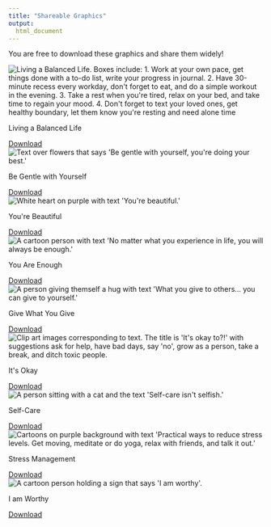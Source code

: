 ```yaml
---
title: "Shareable Graphics"
output:
  html_document
---
```


You are free to download these graphics and share them widely!

```{=html}
<!-- Add 1 row of 3 cards -->
<div class="container">
<div class="row">
		<div class="col-md-4">
		<div class="card h-100">
		  <div class="card-body">
			<div class="card-img">
			  <img src="images/gallery/balanced-life.svg" class="card-img-pub" alt="Living a Balanced Life. Boxes include: 1. Work at your own pace, get things done with a to-do list, write your progress in journal. 2. Have 30-minute recess every workday, don't forget to eat, and do a simple workout in the evening. 3. Take a rest when you're tired, relax on your bed, and take time to regain your mood. 4. Don't forget to text your loved ones, get healthy boundary, let them know you're resting and need alone time">
			</div>
			  <p class="card-title">Living a Balanced Life</p>
				<!-- <p class="card-text" style="font-style: italic;">ABC</p> -->
			</div>
			<div class="card-footer mx-auto">
			  <a download="balanced-life.svg" href="images/gallery/balanced-life.svg" class="button"><i class="fas fa-download" aria-hidden="true"></i> Download</a>
				<!-- <a href="https://thrivelifeline.org/images/gallery/balanced-life.svg" class="button"><i class="fas fa-download" aria-hidden="true"></i> Download</a> -->
			</div>
			</div>
		  </div>
		  <div class="col-md-4">
			<div class="card h-100">
			  <div class="card-body">
				  <div class="card-img">
					  <img src="images/gallery/be-gentle.svg" class="card-img-pub" alt="Text over flowers that says 'Be gentle with yourself, you're doing your best.'">
					</div>
					  <p class="card-title">Be Gentle with Yourself</p>
					</div>
					<div class="card-footer mx-auto">
					<a download="be-gentle.svg" href="images/gallery/be-gentle.svg" class="button"><i class="fas fa-download" aria-hidden="true"></i> Download</a>
					  <!-- <a href="https://thrivelifeline.org/images/gallery/be-gentle.svg" class="button"><i class="fas fa-download" aria-hidden="true"></i> Download</a> -->
					</div>
			</div>
			</div>
		  <div class="col-md-4">
			  <div class="card h-100">
			  <div class="card-body">
				  <div class="card-img">
					  <img src="images/gallery/beautiful.svg" class="card-img-pub" alt="White heart on purple with text 'You're beautiful.'">
					</div>
					  <p class="card-title">You're Beautiful</p>
					</div>
					<div class="card-footer mx-auto">
					  <a download="beautiful.svg" href="images/gallery/beautiful.svg" class="button"><i class="fas fa-download" aria-hidden="true"></i> Download</a>
						<!-- <a href="https://thrivelifeline.org/images/gallery/beautiful.svg" class="button"><i class="fas fa-download" aria-hidden="true"></i> Download</a>  -->
					</div>
				</div>
		  	</div>
</div>
</div>
<!-- End Row 1 -->

<!-- Add 1 row of 3 cards -->
<div class="container">
<div class="row">
		<div class="col-md-4">
		<div class="card h-100">
		  <div class="card-body">
			<div class="card-img">
			  <img src="images/gallery/experience.svg" class="card-img-pub" alt="A cartoon person with text 'No matter what you experience in life, you will always be enough.'">
			</div>
			  <p class="card-title">You Are Enough</p>
			</div>
			<div class="card-footer mx-auto">
			  <a download="experience.svg" href="images/gallery/experience.svg" class="button"><i class="fas fa-download" aria-hidden="true"></i> Download</a>
				<!-- <a href="https://thrivelifeline.org/images/gallery/experience.svg" class="button"><i class="fas fa-download" aria-hidden="true"></i> Download</a> -->
			</div>
			</div>
		  </div>
		  <div class="col-md-4">
			<div class="card h-100">
			  <div class="card-body">
				  <div class="card-img">
					  <img src="images/gallery/give.svg" class="card-img-pub" alt="A person giving themself a hug with text 'What you give to others... you can give to yourself.'">
					</div>
					  <p class="card-title">Give What You Give</p>
					</div>
					<div class="card-footer mx-auto">
					  <a download="give.svg" href="images/gallery/give.svg" class="button"><i class="fas fa-download" aria-hidden="true"></i> Download</a>
					  <!-- <a href="https://thrivelifeline.org/images/gallery/give.svg" class="button"><i class="fas fa-download" aria-hidden="true"></i> Download</a> --> 
					</div>
			</div>
			</div>
		  <div class="col-md-4">
			  <div class="card h-100">
			  <div class="card-body">
				  <div class="card-img">
					  <img src="images/gallery/okay.svg" class="card-img-pub" alt="Clip art images corresponding to text. The title is 'It's okay to?!' with suggestions ask for help, have bad days, say 'no', grow as a person, take a break, and ditch toxic people.">
					</div>
					  <p class="card-title">It's Okay</p>
					</div>
					<div class="card-footer mx-auto">
					  <a download="okay.svg" href="images/gallery/okay.svg" class="button"><i class="fas fa-download" aria-hidden="true"></i> Download</a>
						<!-- <a href="https://thrivelifeline.org/images/gallery/okay.svg" class="button"><i class="fas fa-download" aria-hidden="true"></i> Download</a> -->
					</div>
				</div>
		  	</div>
</div>
</div>
<!-- End Row 2 -->

<!-- Add 1 row of 3 cards -->
<div class="container">
<div class="row">
		<div class="col-md-4">
		<div class="card h-100">
		  <div class="card-body">
			<div class="card-img">
			  <img src="images/gallery/self-care.svg" class="card-img-pub" alt="A person sitting with a cat and the text 'Self-care isn't selfish.'">
			</div>
			  <p class="card-title">Self-Care</p>
			</div>
			<div class="card-footer mx-auto">
			  <a download="self-care.svg" href="images/gallery/self-care.svg" class="button"><i class="fas fa-download" aria-hidden="true"></i> Download</a>
				<!-- <a href="https://thrivelifeline.org/images/gallery/self-care.svg" class="button"><i class="fas fa-download" aria-hidden="true"></i> Download</a> -->
			</div>
			</div>
		  </div>
		  <div class="col-md-4">
			<div class="card h-100">
			  <div class="card-body">
				  <div class="card-img">
					  <img src="images/gallery/stress-management.svg" class="card-img-pub" alt="Cartoons on purple background with text 'Practical ways to reduce stress levels. Get moving, meditate or do yoga, relax with friends, and talk it out.'">
					</div>
					  <p class="card-title">Stress Management</p>
					</div>
					<div class="card-footer mx-auto">
					  <a download="stress-management.svg" href="images/gallery/stress-management.svg" class="button"><i class="fas fa-download" aria-hidden="true"></i> Download</a>
					  <!-- <a href="https://thrivelifeline.org/images/gallery/stress-management.svg" class="button"><i class="fas fa-download" aria-hidden="true"></i> Download</a> -->
					</div>
			</div>
			</div>
		  <div class="col-md-4">
			  <div class="card h-100">
			  <div class="card-body">
				  <div class="card-img">
					  <img src="images/gallery/worthy.svg" class="card-img-pub" alt="A cartoon person holding a sign that says 'I am worthy'.">
					</div>
					  <p class="card-title">I am Worthy</p>
					</div>
					<div class="card-footer mx-auto">
					  <a download="worthy.svg" href="images/gallery/worthy.svg" class="button"><i class="fas fa-download" aria-hidden="true"></i> Download</a>
						<!-- <a href="https://thrivelifeline.org/images/gallery/worthy.svg" class="button"><i class="fas fa-download" aria-hidden="true"></i> Download</a> -->
					</div>
				</div>
		  	</div>
</div>
</div>
<!-- End Row 3 -->
```
